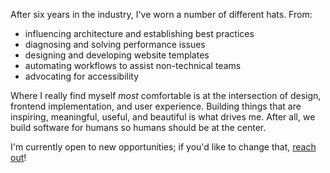 ---
---

After six years in the industry, I've worn a number of different hats. From:

- influencing architecture and establishing best practices
- diagnosing and solving performance issues
- designing and developing website templates
- automating workflows to assist non-technical teams
- advocating for accessibility

Where I really find myself _most_ comfortable is at the intersection of design, frontend implementation, and user experience. Building things that are inspiring, meaningful, useful, and beautiful is what drives me. After all, we build software for humans so humans should be at the center.

I'm currently open to new opportunities; if you'd like to change that, [reach out](mailto:rarick.joshua.e@gmail.com)!
